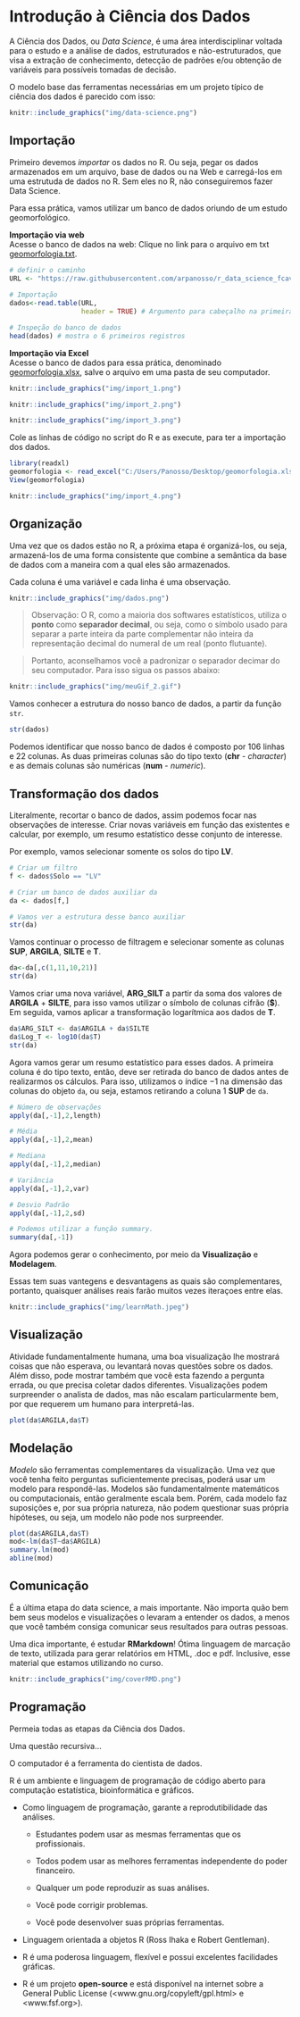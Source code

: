 # Introdução à Ciência dos Dados

A Ciência dos Dados, ou *Data Science*, é uma área interdisciplinar voltada para o estudo e a análise de dados, estruturados e não-estruturados, que visa a extração de conhecimento, detecção de padrões e/ou obtenção de variáveis para possíveis tomadas de decisão. 

O modelo base das ferramentas necessárias em um projeto típico de ciência dos dados é parecido com isso:

```r
knitr::include_graphics("img/data-science.png")
```
## Importação

Primeiro devemos *importar* os dados no R. Ou seja, pegar os dados armazenados em um arquivo, base de dados ou na Web e carregá-los em uma estrutuda de dados no R. Sem eles no R, não conseguiremos fazer Data Science.


Para essa prática, vamos utilizar um banco de dados oriundo de um estudo geomorfológico.

**Importação via web**   
Acesse o banco de dados na web: Clique no link para o arquivo em txt [geomorfologia.txt](https://raw.githubusercontent.com/arpanosso/r_data_science_fcav/master/dados/geomorfologia.txt).

```r
# definir o caminho
URL <- "https://raw.githubusercontent.com/arpanosso/r_data_science_fcav/master/dados/geomorfologia.txt"
  
# Importação
dados<-read.table(URL,
                  header = TRUE) # Argumento para cabeçalho na primeira linha

# Inspeção do banco de dados
head(dados) # mostra o 6 primeiros registros
```

**Importação via Excel**   
Acesse o banco de dados para essa prática, denominado [geomorfologia.xlsx](https://github.com/arpanosso/r_data_science_fcav/raw/master/dados/geomorfologia.xlsx), salve o arquivo em uma pasta de seu computador.


```r
knitr::include_graphics("img/import_1.png")
```

```r
knitr::include_graphics("img/import_2.png")
```

```r
knitr::include_graphics("img/import_3.png")
```

Cole as linhas de código no script do R e as execute, para ter a importação dos dados.

```r
library(readxl)
geomorfologia <- read_excel("C:/Users/Panosso/Desktop/geomorfologia.xlsx")
View(geomorfologia)
```

```r
knitr::include_graphics("img/import_4.png")
```

## Organização

Uma vez que os dados estão no R, a próxima etapa é organizá-los, ou seja, armazená-los de uma forma consistente que combine a semântica da base de dados com a maneira com a qual eles são armazenados. 

Cada coluna é uma variável e cada linha é uma observação.

```r
knitr::include_graphics("img/dados.png")
```

 > Observação: O R, como a maioria dos softwares estatísticos, utiliza o **ponto** como **separador decimal**, ou seja, como o símbolo usado para separar a parte inteira da parte complementar não inteira da representação decimal do numeral de um real (ponto flutuante).
 
 > Portanto, aconselhamos você a padronizar o separador decimar do seu computador. Para isso sigua os passos abaixo:


```r
knitr::include_graphics("img/meuGif_2.gif")
```

Vamos conhecer a estrutura do nosso banco de dados, a partir da função `str`. 
```r
str(dados)
```

Podemos identificar que nosso banco de dados é composto por 106 linhas e 22 colunas. As duas primeiras colunas são do tipo texto (**chr** - *character*) e as demais colunas são numéricas (**num** - *numeric*).

## Transformação dos dados

Literalmente, recortar o banco de dados, assim podemos focar nas observações de interesse. Criar novas variáveis em função das existentes e calcular, por exemplo, um resumo estatístico desse conjunto de interesse. 

Por exemplo, vamos selecionar somente os solos do tipo **LV**.

```r
# Criar um filtro 
f <- dados$Solo == "LV"

# Criar um banco de dados auxiliar da
da <- dados[f,]

# Vamos ver a estrutura desse banco auxiliar
str(da)
```

Vamos continuar o processo de filtragem e selecionar somente as colunas **SUP**, **ARGILA**, **SILTE** e **T**.

```r
da<-da[,c(1,11,10,21)]
str(da)
```

Vamos criar uma nova variável, **ARG_SILT** a partir da soma dos valores de **ARGILA** + **SILTE**, para isso vamos utilizar o símbolo de colunas cifrão (**$**). Em seguida, vamos aplicar a transformação logarítmica aos dados de **T**.   

```r
da$ARG_SILT <- da$ARGILA + da$SILTE
da$Log_T <- log10(da$T)
str(da)
```

Agora vamos gerar um resumo estatístico para esses dados. A primeira coluna é do tipo texto, então, deve ser retirada do banco de dados antes de realizarmos os cálculos. Para isso, utilizamos o índice $-1$ na dimensão das colunas do objeto `da`, ou seja, estamos retirando a coluna 1 **SUP** de `da`.

```r
# Número de observações
apply(da[,-1],2,length)

# Média
apply(da[,-1],2,mean)

# Mediana
apply(da[,-1],2,median)

# Variância
apply(da[,-1],2,var)

# Desvio Padrão
apply(da[,-1],2,sd)

# Podemos utilizar a função summary.
summary(da[,-1])
```

Agora podemos gerar o conhecimento, por meio da **Visualização** e **Modelagem**.

Essas tem suas vantegens e desvantagens as quais são complementares, portanto, quaisquer análises reais farão muitos vezes iteraçoes entre elas.

```r
knitr::include_graphics("img/learnMath.jpeg")
```

## Visualização

Atividade fundamentalmente humana, uma boa visualização lhe mostrará coisas que não esperava, ou levantará novas questões sobre os dados. Além disso, pode mostrar também que você esta fazendo a pergunta errada, ou que precisa coletar dados diferentes. Visualizações podem surpreender o analista de dados, mas não escalam particularmente bem, por que requerem um humano para interpretá-las.


```r
plot(da$ARGILA,da$T)
```

## Modelação

*Modelo* são ferramentas complementares da visualização. Uma vez que você tenha feito perguntas suficientemente precisas, poderá usar um modelo para respondê-las. Modelos são fundamentalmente matemáticos ou computacionais, então geralmente escala bem. Porém, cada modelo faz suposições e, por sua própria natureza, não podem questionar suas própria hipóteses, ou seja, um modelo não pode nos surpreender.

```r
plot(da$ARGILA,da$T)
mod<-lm(da$T~da$ARGILA)
summary.lm(mod)
abline(mod)
```

## Comunicação

É a última etapa do data science, a mais importante. Não importa quão bem bem seus modelos e visualizações o levaram a entender os dados, a menos que você também consiga comunicar seus resultados para outras pessoas.

Uma dica importante, é estudar **RMarkdown**! Ótima linguagem de marcação de texto, utilizada para gerar relatórios em HTML, .doc e pdf. Inclusive, esse material que estamos utilizando no curso.

```r
knitr::include_graphics("img/coverRMD.png")
```

## Programação

Permeia todas as etapas da Ciência dos Dados.

Uma questão recursiva...

O computador é a ferramenta do cientista de dados.

R é um ambiente e linguagem de programação de código aberto para computação estatística, bioinformática e gráficos.

  * Como linguagem de programação, garante a reprodutibilidade das análises.
  
    + Estudantes podem usar as mesmas ferramentas que os profissionais.

    + Todos podem usar as melhores ferramentas independente do poder financeiro.

    + Qualquer um pode reproduzir as suas análises.

    + Você pode corrigir problemas.

    + Você pode desenvolver suas próprias ferramentas.

  * Linguagem orientada a objetos R  (Ross Ihaka e Robert Gentleman).

  * R é uma poderosa linguagem, flexível e possui excelentes facilidades gráficas.

  * R é um projeto **open-source** e está disponível na internet sobre a General Public License (<www.gnu.org/copyleft/gpl.html> e <www.fsf.org>).

